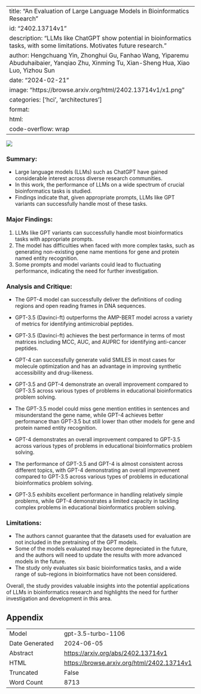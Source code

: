 
---
title: "An Evaluation of Large Language Models in Bioinformatics Research"
id: "2402.13714v1"
description: "LLMs like ChatGPT show potential in bioinformatics tasks, with some limitations. Motivates future research."
author: Hengchuang Yin, Zhonghui Gu, Fanhao Wang, Yiparemu Abuduhaibaier, Yanqiao Zhu, Xinming Tu, Xian-Sheng Hua, Xiao Luo, Yizhou Sun
date: "2024-02-21"
image: "https://browse.arxiv.org/html/2402.13714v1/x1.png"
categories: ['hci', 'architectures']
format:
  html:
    code-overflow: wrap
---

![](https://browse.arxiv.org/html/2402.13714v1/x1.png)

### **Summary:**
- Large language models (LLMs) such as ChatGPT have gained considerable interest across diverse research communities.
- In this work, the performance of LLMs on a wide spectrum of crucial bioinformatics tasks is studied.
- Findings indicate that, given appropriate prompts, LLMs like GPT variants can successfully handle most of these tasks.

### **Major Findings:**
1. LLMs like GPT variants can successfully handle most bioinformatics tasks with appropriate prompts.
2. The model has difficulties when faced with more complex tasks, such as generating non-existing gene name mentions for gene and protein named entity recognition.
3. Some prompts and model variants could lead to fluctuating performance, indicating the need for further investigation.

### **Analysis and Critique:**
- The GPT-4 model can successfully deliver the definitions of coding regions and open reading frames in DNA sequences.
- GPT-3.5 (Davinci-ft) outperforms the AMP-BERT model across a variety of metrics for identifying antimicrobial peptides.
- GPT-3.5 (Davinci-ft) achieves the best performance in terms of most matrices including MCC, AUC, and AUPRC for identifying anti-cancer peptides.
- GPT-4 can successfully generate valid SMILES in most cases for molecule optimization and has an advantage in improving synthetic accessibility and drug-likeness.
- GPT-3.5 and GPT-4 demonstrate an overall improvement compared to GPT-3.5 across various types of problems in educational bioinformatics problem solving.

- The GPT-3.5 model could miss gene mention entities in sentences and misunderstand the gene name, while GPT-4 achieves better performance than GPT-3.5 but still lower than other models for gene and protein named entity recognition.
- GPT-4 demonstrates an overall improvement compared to GPT-3.5 across various types of problems in educational bioinformatics problem solving.

- The performance of GPT-3.5 and GPT-4 is almost consistent across different topics, with GPT-4 demonstrating an overall improvement compared to GPT-3.5 across various types of problems in educational bioinformatics problem solving.
- GPT-3.5 exhibits excellent performance in handling relatively simple problems, while GPT-4 demonstrates a limited capacity in tackling complex problems in educational bioinformatics problem solving.

### **Limitations:**
- The authors cannot guarantee that the datasets used for evaluation are not included in the pretraining of the GPT models.
- Some of the models evaluated may become depreciated in the future, and the authors will need to update the results with more advanced models in the future.
- The study only evaluates six basic bioinformatics tasks, and a wide range of sub-regions in bioinformatics have not been considered.

Overall, the study provides valuable insights into the potential applications of LLMs in bioinformatics research and highlights the need for further investigation and development in this area.

## Appendix

|          |          |
|----------|----------|
| Model     | gpt-3.5-turbo-1106       |
| Date Generated     | 2024-06-05       |
| Abstract | [https://arxiv.org/abs/2402.13714v1](https://arxiv.org/abs/2402.13714v1)        |
| HTML     | [https://browse.arxiv.org/html/2402.13714v1](https://browse.arxiv.org/html/2402.13714v1)       |
| Truncated       | False       |
| Word Count       | 8713       |